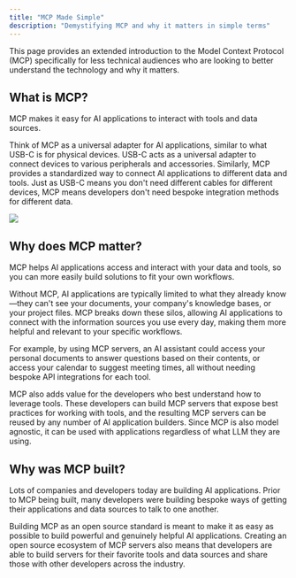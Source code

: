 ```yaml
---
title: "MCP Made Simple"
description: "Demystifying MCP and why it matters in simple terms"
---
```


This page provides an extended introduction to the Model Context Protocol (MCP) specifically for less technical audiences who are looking to better understand the technology and why it matters.

## What is MCP?

MCP makes it easy for AI applications to interact with tools and data sources.

Think of MCP as a universal adapter for AI applications, similar to what USB-C is for physical devices. USB-C acts as a universal adapter to connect devices to various peripherals and accessories. Similarly, MCP provides a standardized way to connect AI applications to different data and tools. Just as USB-C means you don't need different cables for different devices, MCP means developers don't need bespoke integration methods for different data.

<Frame>
  <img src="/images/mcp-simple-diagram.png" />
</Frame>

## Why does MCP matter?

MCP helps AI applications access and interact with your data and tools, so you can more easily build solutions to fit your own workflows. 

Without MCP, AI applications are typically limited to what they already know—they can't see your documents, your company's knowledge bases, or your project files. MCP breaks down these silos, allowing AI applications to connect with the information sources you use every day, making them more helpful and relevant to your specific workflows.  

For example, by using MCP servers, an AI assistant could access your personal documents to answer questions based on their contents, or access your calendar to suggest meeting times, all without needing bespoke API integrations for each tool.

MCP also adds value for the developers who best understand how to leverage tools. These developers can build MCP servers that expose best practices for working with tools, and the resulting MCP servers can be reused by any number of AI application builders. Since MCP is also model agnostic, it can be used with applications regardless of what LLM they are using.

## Why was MCP built?

Lots of companies and developers today are building AI applications. Prior to MCP being built, many developers were building bespoke ways of getting their applications and data sources to talk to one another.

Building MCP as an open source standard is meant to make it as easy as possible to build powerful and genuinely helpful AI applications. Creating an open source ecosystem of MCP servers also means that developers are able to build servers for their favorite tools and data sources and share those with other developers across the industry.

